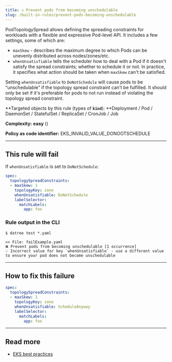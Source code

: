 ```yaml
---
title: ☑️ Prevent pods from becoming unschedulable
slug: /built-in-rules/prevent-pods-becoming-unschedulable
---
```


PodTopologySpread allows defining the spreading constraints for workloads with a flexible and expressive Pod-level API. It includes a few settings, some of which are:

- `maxSkew` - describes the maximum degree to which Pods can be unevenly distributed across nodes/zones/etc.
- `whenUnsatisfiable` tells the scheduler how to deal with a Pod if it doesn't satisfy the spread constraints; whether to schedule it or not. In practice, it specifies what action should be taken when `maxSkew` can't be satisfied.

Setting `whenUnsatisfiable` to `DoNotSchedule` will cause pods to be “unschedulable” if the topology spread constraint can't be fulfilled. It should only be set if it's preferable for pods to not run instead of violating the topology spread constraint.

**Targeted objects by this rule (types of **`kind`**): **Deployment / Pod / DaemonSet / StatefulSet / ReplicaSet / CronJob / Job

**Complexity:** **easy** (<Complexity/>)

**Policy as code identifier:** EKS_INVALID_VALUE_DONOOTSCHEDULE

---

## This rule will fail

If `whenUnsatisfiable` is set to `DoNotSchedule`:

```yaml
spec:
  topologySpreadConstraints:
  - maxSkew: 1
    topologyKey: zone
    whenUnsatisfiable: DoNotSchedule
    labelSelector:
      matchLabels:
        app: foo
```

### Rule output in the CLI

```terminal
$ datree test *.yaml

>> File: failExample.yaml
❌ Prevent pods from becoming unschedulable [1 occurrence]
💡 Incorrect value for key `whenUnsatisfiable` - use a different value to ensure your pod does not become unschedulable
```

---

## How to fix this failure

```yaml
spec:
  topologySpreadConstraints:
  - maxSkew: 1
    topologyKey: zone
    whenUnsatisfiable: ScheduleAnyway
    labelSelector: 
      matchLabels:
        app: foo
```

---

## Read more

- [EKS best practices](https://aws.github.io/aws-eks-best-practices/reliability/docs/dataplane/#spread-worker-nodes-and-workload-across-multiple-azs)
